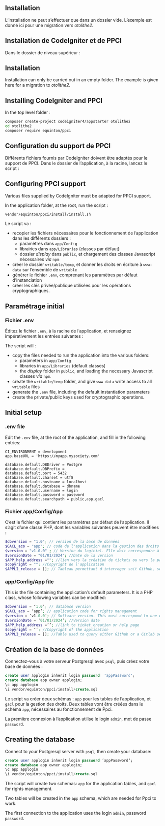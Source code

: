 ::: {.content-visible when-profile="french"}

# Installation

L'installation ne peut s'effectuer que dans un dossier vide. L'exemple est donné ici pour une migration vers *otolithe2*.

## Installation de CodeIgniter et de PPCI

Dans le dossier de niveau supérieur :

:::
::: {.content-visible when-profile="english"}
# Installation

Installation can only be carried out in an empty folder. The example is given here for a migration to *otolithe2*.

## Installing CodeIgniter and PPCI

In the top level folder :
:::

```bash
composer create-project codeigniter4/appstarter otolithe2  
cd otolithe2
composer require equinton/ppci
```

::: {.content-visible when-profile="french"}

## Configuration du support de PPCI

Différents fichiers fournis par CodeIgniter doivent être adaptés pour le support de PPCI.
Dans le dossier de l'application, à la racine, lancez le script :
:::
::: {.content-visible when-profile="english"}
## Configuring PPCI support

Various files supplied by CodeIgniter must be adapted for PPCI support.

In the application folder, at the root, run the script :
:::

```bash
vendor/equinton/ppci/install/install.sh
```
::: {.content-visible when-profile="french"}

Le script va :

- recopier les fichiers nécessaires pour le fonctionnement de l'application dans les différents dossiers :
    - paramètres dans `app/Config`
    - librairies dans `app/Libraries` (classes par défaut)
    - dossier _display_ dans `public`, et chargement des classes Javascript nécessaires _via_ `npm`
- créer le dossier `writable/temp`, et donner les droits en écriture à `www-data` sur l'ensemble de `writable`
- générer le fichier `.env`, comprenant les paramètres par défaut d'instanciation
- créer les clés privée/publique utilisées pour les opérations cryptographiques.

## Paramétrage initial

### Fichier .env

Éditez le fichier `.env`, à la racine de l'application, et renseignez impérativement les entrées suivantes :

:::
::: {.content-visible when-profile="english"}
The script will :

- copy the files needed to run the application into the various folders:
    - parameters in `app/Config`
    - libraries in `app/Libraries` (default classes)
    - the _display_ folder in `public`, and loading the necessary Javascript classes _via_ `npm`.
- create the `writable/temp` folder, and give `www-data` write access to all `writable` files
- generate the `.env` file, including the default instantiation parameters
- create the private/public keys used for cryptographic operations.

## Initial setup

### .env file
Edit the `.env` file, at the root of the application, and fill in the following entries:
:::

```env
CI_ENVIRONMENT = development
app.baseURL = 'https://myapp.mysociety.com'

database.default.DBDriver = Postgre
database.default.DBPrefix =
database.default.port = 5432
database.default.charset = utf8
database.default.hostname = localhost
database.default.database = dbname
database.default.username = login
database.default.password = password
database.default.searchpath = public,app,gacl
```
::: {.content-visible when-profile="french"}

### Fichier app/Config/App

C'est le fichier qui contient les paramètres par défaut de l'application. Il s'agit d'une classe PHP, dont les variables suivantes peuvent être modifiées :

```php
$dbversion = "1.0"; // version de la base de données
$GACL_aco = "app"; // code de l'application dans la gestion des droits
$version = "v1.0.0" ; // Version du logiciel. Elle doit correspondre à une des versions créées dans Github ou Gitlab
$versionDate = "01/01/2024"; //Date de la version
$APP_help_address =""; //lien vers la création de tickets ou vers la page donnant accès à l'aide
$copyright = ""; //Copyright de l'application
$APPLI_release = []; // Tableau permettant d'interroger soit Github, soit un serveur Gitlab, pour obtenir les informations concernant la dernière version publiée
```
:::

::: {.content-visible when-profile="english"}
### app/Config/App file

This is the file containing the application's default parameters. It is a PHP class, whose following variables can be modified:

```php
$dbversion = ‘1.0’; // database version
$GACL_aco = ‘app’; // application code for rights management
$version = ‘v1.0.0’; // Software version. This must correspond to one of the versions created in Github or Gitlab
$versionDate = ‘01/01/2024’; //Version date
$APP_help_address =‘’; //link to ticket creation or help page
$copyright = ‘’; //Copyright of the application
$APPLI_release = []; //Table used to query either Github or a Gitlab server to obtain information about the latest version released
```
:::

::: {.content-visible when-profile="french"}

## Création de la base de données

Connectez-vous à votre serveur Postgresql avec `psql`, puis créez votre base de données :

```sql
create user applogin inherit login password  'appPassword';
create database app owner applogin;
\c app applogin
\i vendor/equinton/ppci/install/create.sql
```

Le script va créer deux schémas : `app` pour les tables de l'application, et `gacl` pour la gestion des droits.
Deux tables vont être créées dans le schéma `app`, nécessaires au fonctionnement de Ppci.

La première connexion à l'application utilise le login `admin`, mot de passe `password`.

:::

::: {.content-visible when-profile="english"}

## Creating the database

Connect to your Postgresql server with `psql`, then create your database:

```sql
create user applogin inherit login password ‘appPassword’;
create database app owner applogin;
\c app applogin
\i vendor/equinton/ppci/install/create.sql
```

The script will create two schemas: `app` for the application tables, and `gacl` for rights management.

Two tables will be created in the `app` schema, which are needed for Ppci to work.

The first connection to the application uses the login `admin`, password `password`.
:::



